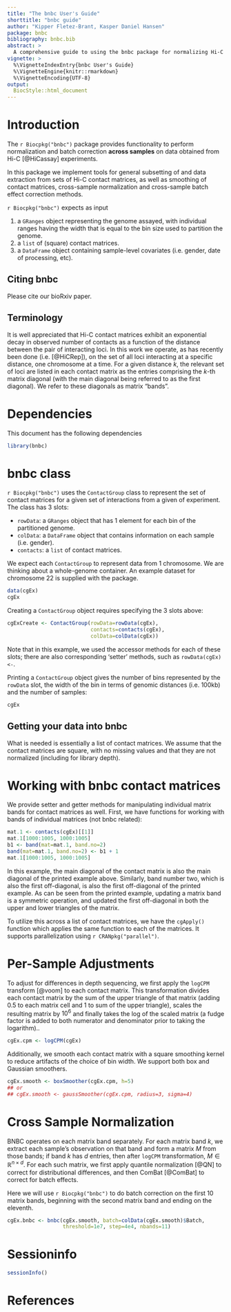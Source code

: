 ```yaml
---
title: "The bnbc User's Guide"
shorttitle: "bnbc guide"
author: "Kipper Fletez-Brant, Kasper Daniel Hansen"
package: bnbc
bibliography: bnbc.bib
abstract: >
  A comprehensive guide to using the bnbc package for normalizing Hi-C replicates.
vignette: >
  %\VignetteIndexEntry{bnbc User's Guide}
  %\VignetteEngine{knitr::rmarkdown}
  %\VignetteEncoding{UTF-8}
output: 
  BiocStyle::html_document
---
```


# Introduction

The `r Biocpkg("bnbc")` package provides functionality to perform normalization and batch correction **across samples** on data obtained from Hi-C [@HiCassay] experiments.

In this package we implement tools for general subsetting of and data extraction from sets of Hi-C contact matrices, as well as smoothing of contact matrices, cross-sample normalization and cross-sample batch effect correction methods.

`r Biocpkg("bnbc")` expects as input 

1. a `GRanges` object representing the genome assayed, with individual ranges having the width that is equal to the bin size used to partition the genome. 
2. a `list` of (square) contact matrices.
3. a `DataFrame` object containing sample-level covariates (i.e. gender, date of processing, etc).

## Citing bnbc

Please cite our bioRxiv paper.

## Terminology

It is well appreciated that Hi-C contact matrices exhibit an exponential decay in observed number of contacts as a function of the distance between the pair of interacting loci. In this work we operate, as has recently been done (i.e. [@HiCRep]), on the set of all loci interacting at a specific distance, one chromosome at a time. For a given distance $k$, the relevant set of loci are listed in each contact matrix as the entries comprising the $k$-th matrix diagonal (with the main diagonal being referred to as the first diagonal). We refer to these diagonals as matrix "bands".

# Dependencies

This document has the following dependencies

```r
library(bnbc)
```

# bnbc class

`r Biocpkg("bnbc")` uses the `ContactGroup` class to represent the set of contact matrices for a given set of interactions from a given of experiment. The class has 3 slots:

- `rowData`: a `GRanges` object that has 1 element for each bin of the partitioned genome.
- `colData`: a `DataFrame` object that contains information on each sample (i.e. gender).
- `contacts`: a `list` of contact matrices.

We expect each `ContactGroup` to represent data from 1 chromosome. We are thinking about a whole-genome container.  An example dataset for chromosome 22 is supplied with the package.

```r
data(cgEx)
cgEx
```

Creating a `ContactGroup` object requires specifying the 3 slots above:

```r
cgExCreate <- ContactGroup(rowData=rowData(cgEx),
                           contacts=contacts(cgEx),
                           colData=colData(cgEx))
```

Note that in this example, we used the accessor methods for each of these slots; there are also corresponding 'setter' methods, such as `rowData(cgEx)<-`. 

Printing a `ContactGroup` object gives the number of bins represented by the `rowData` slot, the width of the bin in terms of genomic distances (i.e. 100kb) and the number of samples:

```r
cgEx
```

## Getting your data into bnbc

What is needed is essentially a list of contact matrices. We assume that the contact matrices are square, with no missing values and that they are not normalized (including for library depth).

# Working with bnbc contact matrices


We provide setter and getter methods for manipulating individual matrix bands for contact matrices as well.  First, we have functions for working with bands of individual matrices (not bnbc related):

```r
mat.1 <- contacts(cgEx)[[1]]
mat.1[1000:1005, 1000:1005]
b1 <- band(mat=mat.1, band.no=2)
band(mat=mat.1, band.no=2) <- b1 + 1
mat.1[1000:1005, 1000:1005]
```

In this example, the main diagonal of the contact matrix is also the main diagonal of the printed example above.  Similarly, band number two, which is also the first off-diagonal, is also the first off-diagonal of the printed example.  As can be seen from the printed example, updating a matrix band is a symmetric operation, and updated the first off-diagonal in both the upper and lower triangles of the matrix.

To utilize this across a list of contact matrices, we have the `cgApply()` function which applies the same function to each of the matrices. It supports parallelization using `r CRANpkg("parallel")`.

# Per-Sample Adjustments

To adjust for differences in depth sequencing, we first apply the `logCPM` transform [@voom] to each contact matrix.  This transformation divides each contact matrix by the sum of the upper triangle of that matrix (adding 0.5 to each matrix cell and 1 to sum of the upper triangle), scales the resulting matrix by $10^6$ and finally takes the log of the scaled matrix (a fudge factor is added to both numerator and denominator prior to taking the logarithm)..

```r
cgEx.cpm <- logCPM(cgEx)
```

Additionally, we smooth each contact matrix with a square smoothing kernel to reduce artifacts of the choice of bin width.  We support both box and Gaussian smoothers.

```r
cgEx.smooth <- boxSmoother(cgEx.cpm, h=5)
## or
## cgEx.smooth <- gaussSmoother(cgEx.cpm, radius=3, sigma=4)
```

# Cross Sample Normalization

BNBC operates on each matrix band separately.  For each matrix band $k$, we extract each sample's observation on that band and form a matrix $M$ from those bands;  if band $k$ has $d$ entries, then after `logCPM` transformation,  $M \in \mathbb{R}^{n \times d}$.  For each such matrix, we first apply quantile normalization [@QN] to correct for distributional differences, and then ComBat [@ComBat] to correct for batch effects.

Here we will use `r Biocpkg("bnbc")` to do batch correction on the first 10 matrix bands, beginning with the second matrix band and ending on the eleventh.

```r
cgEx.bnbc <- bnbc(cgEx.smooth, batch=colData(cgEx.smooth)$Batch,
                  threshold=1e7, step=4e4, nbands=11)
```

# Sessioninfo

```r
sessionInfo()
```

# References


